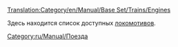[[Translation:Category/en/Manual/Base Set/Trains/Engines]]

Здесь находится список доступных [[ru/Manual/Поезда|локомотивов]].

[[Category:ru/Manual/Поезда]]
